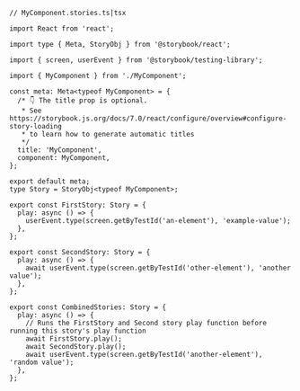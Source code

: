 ```tsx
// MyComponent.stories.ts|tsx

import React from 'react';

import type { Meta, StoryObj } from '@storybook/react';

import { screen, userEvent } from '@storybook/testing-library';

import { MyComponent } from './MyComponent';

const meta: Meta<typeof MyComponent> = {
  /* 👇 The title prop is optional.
   * See https://storybook.js.org/docs/7.0/react/configure/overview#configure-story-loading
   * to learn how to generate automatic titles
   */
  title: 'MyComponent',
  component: MyComponent,
};

export default meta;
type Story = StoryObj<typeof MyComponent>;

export const FirstStory: Story = {
  play: async () => {
    userEvent.type(screen.getByTestId('an-element'), 'example-value');
  },
};

export const SecondStory: Story = {
  play: async () => {
    await userEvent.type(screen.getByTestId('other-element'), 'another value');
  },
};

export const CombinedStories: Story = {
  play: async () => {
    // Runs the FirstStory and Second story play function before running this story's play function
    await FirstStory.play();
    await SecondStory.play();
    await userEvent.type(screen.getByTestId('another-element'), 'random value');
  },
};
```
